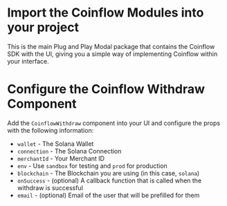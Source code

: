 
<Intro />
<InstallSolana />
<SolanaWallet />
<InstallCoinflow/>

<ContentBlock filePath="src/App.vue" highlight="1">

# Import the Coinflow Modules into your project

This is the main Plug and Play Modal package that contains the Coinflow SDK with the UI, giving you a simple way of implementing Coinflow within your interface.

</ContentBlock>

<ContentBlock filePath="src/App.vue" highlight="31-39">

# Configure the Coinflow Withdraw Component

Add the `CoinflowWithdraw` component into your UI and configure the props with the following information:

- `wallet` - The Solana Wallet
- `connection` - The Solana Connection
- `merchantId` - Your Merchant ID
- `env` - Use `sandbox` for testing and `prod` for production
- `blockchain` - The Blockchain you are using (in this case, `solana`)
- `onSuccess` - (optional) A callback function that is called when the withdraw is successful
- `email` - (optional) Email of the user that will be prefilled for them

</ContentBlock>
